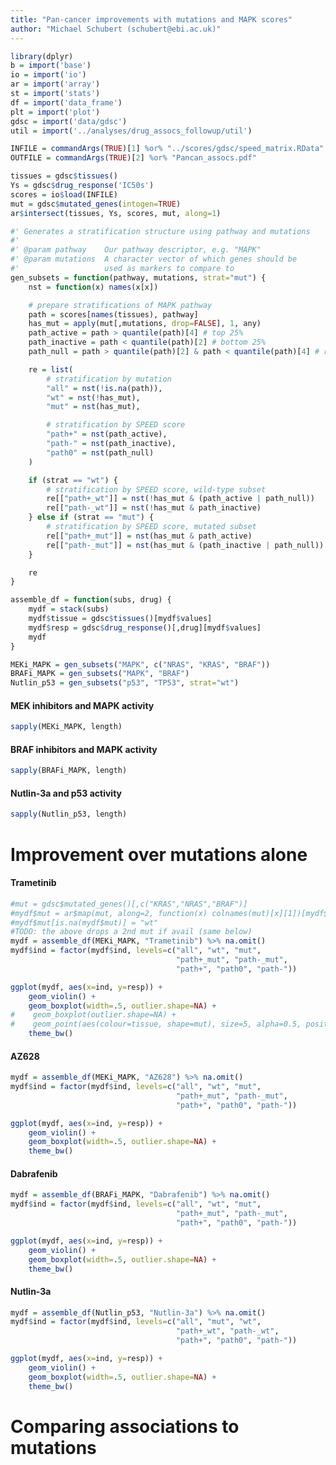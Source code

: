 ```yaml
---
title: "Pan-cancer improvements with mutations and MAPK scores"
author: "Michael Schubert (schubert@ebi.ac.uk)"
---
```


```r
library(dplyr)
b = import('base')
io = import('io')
ar = import('array')
st = import('stats')
df = import('data_frame')
plt = import('plot')
gdsc = import('data/gdsc')
util = import('../analyses/drug_assocs_followup/util')

INFILE = commandArgs(TRUE)[1] %or% "../scores/gdsc/speed_matrix.RData"
OUTFILE = commandArgs(TRUE)[2] %or% "Pancan_assocs.pdf"

tissues = gdsc$tissues()
Ys = gdsc$drug_response('IC50s')
scores = io$load(INFILE)
mut = gdsc$mutated_genes(intogen=TRUE)
ar$intersect(tissues, Ys, scores, mut, along=1)

#' Generates a stratification structure using pathway and mutations
#'
#' @param pathway    Our pathway descriptor, e.g. "MAPK"
#' @param mutations  A character vector of which genes should be
#'                   used as markers to compare to
gen_subsets = function(pathway, mutations, strat="mut") {
    nst = function(x) names(x[x])

    # prepare stratifications of MAPK pathway
    path = scores[names(tissues), pathway]
    has_mut = apply(mut[,mutations, drop=FALSE], 1, any)
    path_active = path > quantile(path)[4] # top 25%
    path_inactive = path < quantile(path)[2] # bottom 25%
    path_null = path > quantile(path)[2] & path < quantile(path)[4] # rest

    re = list(
        # stratification by mutation
        "all" = nst(!is.na(path)),
        "wt" = nst(!has_mut),
        "mut" = nst(has_mut),

        # stratification by SPEED score
        "path+" = nst(path_active),
        "path-" = nst(path_inactive),
        "path0" = nst(path_null)
    )

    if (strat == "wt") {
        # stratification by SPEED score, wild-type subset
        re[["path+_wt"]] = nst(!has_mut & (path_active | path_null))
        re[["path-_wt"]] = nst(!has_mut & path_inactive)
    } else if (strat == "mut") {
        # stratification by SPEED score, mutated subset
        re[["path+_mut"]] = nst(has_mut & path_active)
        re[["path-_mut"]] = nst(has_mut & (path_inactive | path_null))
    }

    re
}

assemble_df = function(subs, drug) {
    mydf = stack(subs)
    mydf$tissue = gdsc$tissues()[mydf$values]
    mydf$resp = gdsc$drug_response()[,drug][mydf$values]
    mydf
}

MEKi_MAPK = gen_subsets("MAPK", c("NRAS", "KRAS", "BRAF"))
BRAFi_MAPK = gen_subsets("MAPK", "BRAF")
Nutlin_p53 = gen_subsets("p53", "TP53", strat="wt")
```

#### MEK inhibitors and MAPK activity

```r
sapply(MEKi_MAPK, length)
```

#### BRAF inhibitors and MAPK activity

```r
sapply(BRAFi_MAPK, length)
```

#### Nutlin-3a and p53 activity

```r
sapply(Nutlin_p53, length)
```

# Improvement over mutations alone

#### Trametinib

```r
#mut = gdsc$mutated_genes()[,c("KRAS","NRAS","BRAF")]
#mydf$mut = ar$map(mut, along=2, function(x) colnames(mut)[x][1])[mydf$values]
#mydf$mut[is.na(mydf$mut)] = "wt"
#TODO: the above drops a 2nd mut if avail (same below)
mydf = assemble_df(MEKi_MAPK, "Trametinib") %>% na.omit()
mydf$ind = factor(mydf$ind, levels=c("all", "wt", "mut",
                                     "path+_mut", "path-_mut",
                                     "path+", "path0", "path-"))

ggplot(mydf, aes(x=ind, y=resp)) +
    geom_violin() +
    geom_boxplot(width=.5, outlier.shape=NA) +
#    geom_boxplot(outlier.shape=NA) +
#    geom_point(aes(colour=tissue, shape=mut), size=5, alpha=0.5, position=position_jitter(w=0.5))
    theme_bw()
```

#### AZ628

```r
mydf = assemble_df(MEKi_MAPK, "AZ628") %>% na.omit()
mydf$ind = factor(mydf$ind, levels=c("all", "wt", "mut",
                                     "path+_mut", "path-_mut",
                                     "path+", "path0", "path-"))

ggplot(mydf, aes(x=ind, y=resp)) +
    geom_violin() +
    geom_boxplot(width=.5, outlier.shape=NA) +
    theme_bw()
```

#### Dabrafenib

```r
mydf = assemble_df(BRAFi_MAPK, "Dabrafenib") %>% na.omit()
mydf$ind = factor(mydf$ind, levels=c("all", "wt", "mut",
                                     "path+_mut", "path-_mut",
                                     "path+", "path0", "path-"))

ggplot(mydf, aes(x=ind, y=resp)) +
    geom_violin() +
    geom_boxplot(width=.5, outlier.shape=NA) +
    theme_bw()
```

#### Nutlin-3a

```r
mydf = assemble_df(Nutlin_p53, "Nutlin-3a") %>% na.omit()
mydf$ind = factor(mydf$ind, levels=c("all", "mut", "wt",
                                     "path+_wt", "path-_wt",
                                     "path+", "path0", "path-"))

ggplot(mydf, aes(x=ind, y=resp)) +
    geom_violin() +
    geom_boxplot(width=.5, outlier.shape=NA) +
    theme_bw()
```


# Comparing associations to mutations

<!--

for a cutoff, e.g. 5% FDR show how many assocs we get for
- mutations alone
- speed along
- both

maybe split by MEK/MAPK and everything
-->
